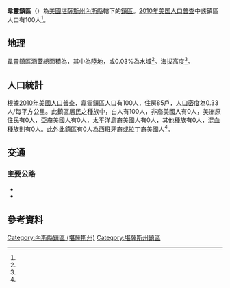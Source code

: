 {{noteTA
|G1=USState
}}
{{Infobox settlement
|official_name = 韋靈鎮區
|native_name = Waring Township
|settlement_type = 鎮區
|pushpin_map=USA Kansas
|coordinates_display = inline,title
|coordinates_region = US-KS
|subdivision_type = [[世界政區索引|國家]]
|subdivision_name = [[美国|美国]]
|subdivision_type1 = [[美國行政區劃|州]]
|subdivision_name1 = [[堪薩斯州|堪薩斯州]]
|subdivision_type2 = [[堪薩斯州行政區劃|縣]]
|subdivision_name2 = [[內斯縣_(堪薩斯州)|內斯縣]]
|area_total_km2 = 307.66
|area_land_km2 = 307.58
|area_water_km2 = 0.08
|area_total_sq_mi =
|area_land_sq_mi =
|area_water_sq_mi =
|area_water_percent = 0.03
|population_as_of = [[2010年美国人口普查|2010]]
|population_footnotes = <ref name="Census 2010">{{cite web| url=http://factfinder2.census.gov| title=Race, Hispanic or Latino, Age, and Housing Occupancy: 2010 Census Redistricting Data, Waring Township, Ness County, Kansas| publisher=U.S. Census Bureau, American FactFinder 2| accessdate=2016-10-23| archive-date=2011-07-26| archive-url=https://web.archive.org/web/20110726025515/http://factfinder2.census.gov/| dead-url=no}}</ref>
|population_total = 100
|population_density_km2 = auto
|elevation_footnotes = <ref name="gnis"/>
|elevation_m = 716
|elevation_ft = 
|latd = 38
|latm = 37
|lats = 24
|latNS = N
|longd = 99
|longm = 40
|longs = 51
|longEW = W
|postal_code_type =
|postal_code = 
|blank_name = [[聯邦資料處理標準|FIPS代碼]]
|blank_info = 20-75400
|blank1_name = [[地名信息系统|GNIS編號]] 
|blank1_info = 475377<ref name="gnis">{{cite web |url= {{Gnis3|475377}} |title= Waring Township, Ness County, Kansas|work= [[Geographic_Names_Information_System|Geographic Names Information System]]|publisher= [[United_States_Geological_Survey|United States Geological Survey]] |accessdate= 2016-10-23 }}</ref>
|website = 
|footnotes = 
}}

'''韋靈鎮區'''（{{lang-en|'''Waring Township'''}}）為[[美國|美國]][[堪薩斯州|堪薩斯州]][[內斯縣_(堪薩斯州)|內斯縣]]轄下的[[行政鎮區|鎮區]]。[[2010年美国人口普查|2010年美国人口普查]]中該鎮區人口有100人<ref name="Census 2010"/>。

==地理==
韋靈鎮區涵蓋總面積為{{convert|307.66|km2|sqmi}}，其中{{convert|307.58|km2|sqmi}}為陸地，{{convert|0.08|km2|sqmi}}或0.03%為水域<ref name="Census 2010"/>。海拔高度{{convert|716|m|ft}}<ref name="gnis"/>。

==人口統計==
根據[[2010年美國人口普查|2010年美國人口普查]]，韋靈鎮區人口有100人，住房85戶，[[人口密度|人口密度]]為0.33人/每平方公里。此鎮區居民之種族中，白人有100人，非裔美國人有0人，美洲原住民有0人，亞裔美國人有0人，太平洋島裔美國人有0人，其他種族有0人，混血種族則有0人。此外此鎮區有0人為西班牙裔或拉丁裔美國人<ref name="Census 2010"/>。

==交通==
===主要公路===
*{{Jct|state=KS|KS|4}}
*{{Jct|state=KS|KS|147}}

==參考資料==
{{reflist}}

{{內斯縣 (堪薩斯州)}}

{{DEFAULTSORT: Waring}}
[[Category:內斯縣鎮區_(堪薩斯州)|Category:內斯縣鎮區 (堪薩斯州)]]
[[Category:堪薩斯州鎮區|Category:堪薩斯州鎮區]]

{{NessCountyKS-geo-stub}}